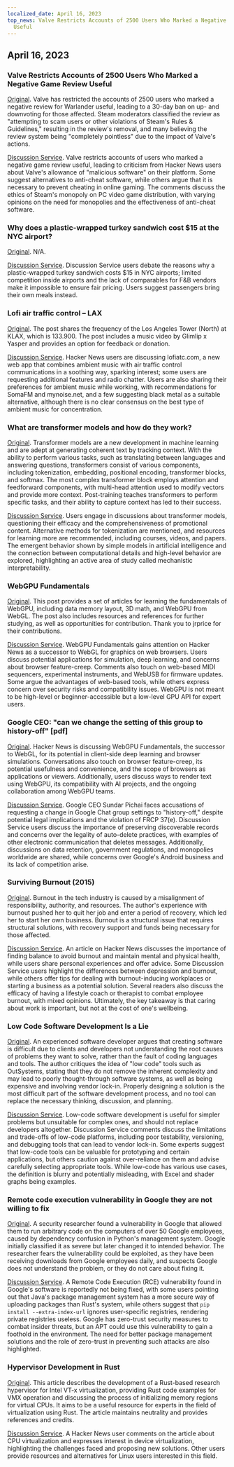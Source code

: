 ```yaml
---
localized_date: April 16, 2023
top_news: Valve Restricts Accounts of 2500 Users Who Marked a Negative Game Review
  Useful
---
```




<CallToAction />

<Steps>

## April 16, 2023

### Valve Restricts Accounts of 2500 Users Who Marked a Negative Game Review Useful

[Original](https://tech.slashdot.org/story/23/04/14/175246/valve-restricts-accounts-of-2500-users-who-marked-a-negative-game-review-useful).
Valve has restricted the accounts of 2500 users who marked a negative review for Warlander useful, leading to a 30-day ban on up- and downvoting for those affected. Steam moderators classified the review as "attempting to scam users or other violations of Steam's Rules & Guidelines," resulting in the review's removal, and many believing the review system being "completely pointless" due to the impact of Valve's actions.

[Discussion Service](http://news.ycombinator.com/item?id=35577895).
Valve restricts accounts of users who marked a negative game review useful, leading to criticism from Hacker News users about Valve's allowance of "malicious software" on their platform. Some suggest alternatives to anti-cheat software, while others argue that it is necessary to prevent cheating in online gaming. The comments discuss the ethics of Steam's monopoly on PC video game distribution, with varying opinions on the need for monopolies and the effectiveness of anti-cheat software.

### Why does a plastic-wrapped turkey sandwich cost $15 at the NYC airport?

[Original](https://hellgatenyc.com/why-is-airport-turkey-sandwich-expensive).
N/A.

[Discussion Service](http://news.ycombinator.com/item?id=35580847).
Discussion Service users debate the reasons why a plastic-wrapped turkey sandwich costs $15 in NYC airports; limited competition inside airports and the lack of comparables for F&B vendors make it impossible to ensure fair pricing. Users suggest passengers bring their own meals instead.

### Lofi air traffic control – LAX

[Original](https://www.lofiatc.com/?icao=KLAX).
The post shares the frequency of the Los Angeles Tower (North) at KLAX, which is 133.900. The post includes a music video by Glimlip x Yasper and provides an option for feedback or donation.

[Discussion Service](http://news.ycombinator.com/item?id=35583228).
Hacker News users are discussing lofiatc.com, a new web app that combines ambient music with air traffic control communications in a soothing way, sparking interest; some users are requesting additional features and radio chatter. Users are also sharing their preferences for ambient music while working, with recommendations for SomaFM and mynoise.net, and a few suggesting black metal as a suitable alternative, although there is no clear consensus on the best type of ambient music for concentration.

### What are transformer models and how do they work?

[Original](https://txt.cohere.ai/what-are-transformer-models/).
Transformer models are a new development in machine learning and are adept at generating coherent text by tracking context. With the ability to perform various tasks, such as translating between languages and answering questions, transformers consist of various components, including tokenization, embedding, positional encoding, transformer blocks, and softmax. The most complex transformer block employs attention and feedforward components, with multi-head attention used to modify vectors and provide more context. Post-training teaches transformers to perform specific tasks, and their ability to capture context has led to their success.

[Discussion Service](http://news.ycombinator.com/item?id=35576918).
Users engage in discussions about transformer models, questioning their efficacy and the comprehensiveness of promotional content. Alternative methods for tokenization are mentioned, and resources for learning more are recommended, including courses, videos, and papers. The emergent behavior shown by simple models in artificial intelligence and the connection between computational details and high-level behavior are explored, highlighting an active area of study called mechanistic interpretability.

### WebGPU Fundamentals

[Original](https://webgpufundamentals.org/).
This post provides a set of articles for learning the fundamentals of WebGPU, including data memory layout, 3D math, and WebGPU from WebGL. The post also includes resources and references for further studying, as well as opportunities for contribution. Thank you to jrprice for their contributions.

[Discussion Service](http://news.ycombinator.com/item?id=35579334).
WebGPU Fundamentals gains attention on Hacker News as a successor to WebGL for graphics on web browsers. Users discuss potential applications for simulation, deep learning, and concerns about browser feature-creep. Comments also touch on web-based MIDI sequencers, experimental instruments, and WebUSB for firmware updates. Some argue the advantages of web-based tools, while others express concern over security risks and compatibility issues. WebGPU is not meant to be high-level or beginner-accessible but a low-level GPU API for expert users.

### Google CEO: "can we change the setting of this group to history-off" [pdf]

[Original](https://ia601707.us.archive.org/28/items/gov.uscourts.cand.364454/gov.uscourts.cand.364454.385.0.pdf).
Hacker News is discussing WebGPU Fundamentals, the successor to WebGL, for its potential in client-side deep learning and browser simulations. Conversations also touch on browser feature-creep, its potential usefulness and convenience, and the scope of browsers as applications or viewers. Additionally, users discuss ways to render text using WebGPU, its compatibility with AI projects, and the ongoing collaboration among WebGPU teams.

[Discussion Service](http://news.ycombinator.com/item?id=35585174).
Google CEO Sundar Pichai faces accusations of requesting a change in Google Chat group settings to "history-off," despite potential legal implications and the violation of FRCP 37(e). Discussion Service users discuss the importance of preserving discoverable records and concerns over the legality of auto-delete practices, with examples of other electronic communication that deletes messages. Additionally, discussions on data retention, government regulations, and monopolies worldwide are shared, while concerns over Google's Android business and its lack of competition arise.

### Surviving Burnout (2015)

[Original](https://lifeofaudrey.com/essays/surviving_burnout.html).
Burnout in the tech industry is caused by a misalignment of responsibility, authority, and resources. The author's experience with burnout pushed her to quit her job and enter a period of recovery, which led her to start her own business. Burnout is a structural issue that requires structural solutions, with recovery support and funds being necessary for those affected.

[Discussion Service](http://news.ycombinator.com/item?id=35577285).
An article on Hacker News discusses the importance of finding balance to avoid burnout and maintain mental and physical health, while users share personal experiences and offer advice. Some Discussion Service users highlight the differences between depression and burnout, while others offer tips for dealing with burnout-inducing workplaces or starting a business as a potential solution. Several readers also discuss the efficacy of having a lifestyle coach or therapist to combat employee burnout, with mixed opinions. Ultimately, the key takeaway is that caring about work is important, but not at the cost of one's wellbeing.

### Low Code Software Development Is a Lie

[Original](https://jaylittle.com/post/view/2023/4/low-code-software-development-is-a-lie).
An experienced software developer argues that creating software is difficult due to clients and developers not understanding the root causes of problems they want to solve, rather than the fault of coding languages and tools. The author critiques the idea of "low code" tools such as OutSystems, stating that they do not remove the inherent complexity and may lead to poorly thought-through software systems, as well as being expensive and involving vendor lock-in. Properly designing a solution is the most difficult part of the software development process, and no tool can replace the necessary thinking, discussion, and planning.

[Discussion Service](http://news.ycombinator.com/item?id=35578240).
Low-code software development is useful for simpler problems but unsuitable for complex ones, and should not replace developers altogether. Discussion Service comments discuss the limitations and trade-offs of low-code platforms, including poor testability, versioning, and debugging tools that can lead to vendor lock-in. Some experts suggest that low-code tools can be valuable for prototyping and certain applications, but others caution against over-reliance on them and advise carefully selecting appropriate tools. While low-code has various use cases, the definition is blurry and potentially misleading, with Excel and shader graphs being examples.

### Remote code execution vulnerability in Google they are not willing to fix

[Original](https://giraffesecurity.dev/posts/google-remote-code-execution/).
A security researcher found a vulnerability in Google that allowed them to run arbitrary code on the computers of over 50 Google employees, caused by dependency confusion in Python's management system. Google initially classified it as severe but later changed it to intended behavior. The researcher fears the vulnerability could be exploited, as they have been receiving downloads from Google employees daily, and suspects Google does not understand the problem, or they do not care about fixing it.

[Discussion Service](http://news.ycombinator.com/item?id=35581532).
A Remote Code Execution (RCE) vulnerability found in Google's software is reportedly not being fixed, with some users pointing out that Java's package management system has a more secure way of uploading packages than Rust's system, while others suggest that `pip install --extra-index-url` ignores user-specific registries, rendering private registries useless. Google has zero-trust security measures to combat insider threats, but an APT could use this vulnerability to gain a foothold in the environment. The need for better package management solutions and the role of zero-trust in preventing such attacks are also highlighted.

### Hypervisor Development in Rust

[Original](https://memn0ps.github.io/hypervisor-development-in-rust-part-1/).
This article describes the development of a Rust-based research hypervisor for Intel VT-x virtualization, providing Rust code examples for VMX operation and discussing the process of initializing memory regions for virtual CPUs. It aims to be a useful resource for experts in the field of virtualization using Rust. The article maintains neutrality and provides references and credits.

[Discussion Service](http://news.ycombinator.com/item?id=35579876).
A Hacker News user comments on the article about CPU virtualization and expresses interest in device virtualization, highlighting the challenges faced and proposing new solutions. Other users provide resources and alternatives for Linux users interested in this field.

</Steps>

